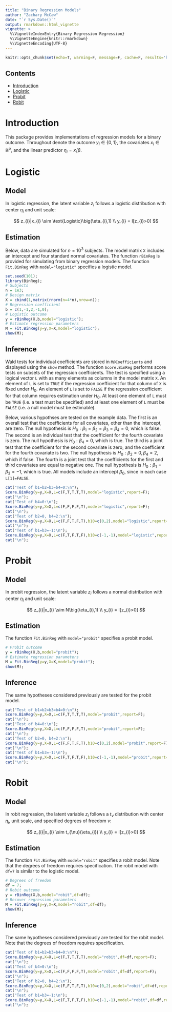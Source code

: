 ```yaml
---
title: "Binary Regression Models"
author: "Zachary McCaw"
date: "`r Sys.Date()`"
output: rmarkdown::html_vignette
vignette: >
  %\VignetteIndexEntry{Binary Regression Regression}
  %\VignetteEngine{knitr::rmarkdown}
  %\VignetteEncoding{UTF-8}
---
```


```r
knitr::opts_chunk$set(echo=T, warning=F, message=F, cache=F, results='hold');
```

## Contents

* [Introduction](#introduction)
* [Logistic](#logistic)
* [Probit](#probit)
* [Robit](#robit)

# Introduction

This package provides implementations of regression models for a binary outcome. Throughout denote the outcome $y_{i}\in\{0,1\}$, the covariates $x_{i}\in\mathbb{R}^{p}$, and the linear predictor $\eta_{i} = x_{i}'\beta$.

# Logistic

## Model

In logistic regression, the latent variable $z_{i}$ follows a logistic distribution with center $\eta_{i}$ and unit scale:

$$
z_{i}|x_{i} \sim \text{Logistic}\big(\eta_{i},1) \\
y_{i} = I[z_{i}>0]
$$

## Estimation

Below, data are simulated for $n=10^{3}$ subjects. The model matrix `X` includes an intercept and four standard normal covariates. The function `rBinReg` is provided for simulating from binary regression models. The function `Fit.BinReg` with `model="logistic"` specifies a logistic model. 

```r
set.seed(101);
library(BinReg);
# Subjects
n = 1e3;
# Design matrix
X = cbind(1,matrix(rnorm(n=4*n),nrow=n));
# Regression coefficient
b = c(1,-1,2,-1,0);
# Logistic outcome
y = rBinReg(X,b,model="logistic");
# Estimate regression parameters
M = Fit.BinReg(y=y,X=X,model="logistic");
show(M);
```

## Inference

Wald tests for individual coefficients are stored in `M@Coefficients` and displayed using the `show` method. The function `Score.BinReg` performs score tests on subsets of the regression coefficients. The test is specified using a logical vector `L` with as many elements as columns in the model matrix `X`. An element of `L` is set to `TRUE` if the regression coefficient for that column of `X` is fixed under $H_{0}$. An element of `L` is set to `FALSE` if the regression coefficient for that column requires estimation under $H_{0}$. At least one element of `L` must be `TRUE` (i.e. a test must be specified) and at least one element of `L` must be `FALSE` (i.e. a null model must be estimable).

Below, various hypothses are tested on the example data. The first is an overall test that the coefficients for all covariates, other than the intercept, are zero. The null hypothesis is $H_{0}:\beta_{1}=\beta_{2}=\beta_{3}=\beta_{4}=0$, which is false. The second is an individual test that the coefficient for the fourth covariate is zero. The null hypothesis is $H_{0}:\beta_{4}=0$, which is true. The third is a joint test that the coefficient for the second covariate is zero, and the coefficient for the fourth covariate is two. The null hypothesis is $H_{0}:\beta_{2}=0,\beta_{4}=2$, which if false. The fourth is a joint test that the coefficients for the first and third covariates are equal to negative one. The null hypothesis is $H_{0}:\beta_{1}=\beta_{3}=-1$, which is true. All models include an intercept $\beta_{0}$, since in each case `L[1]=FALSE`. 

```r
cat("Test of b1=b2=b3=b4=0:\n");
Score.BinReg(y=y,X=X,L=c(F,T,T,T,T),model="logistic",report=F);
cat("\n");
cat("Test of b4=0:\n");
Score.BinReg(y=y,X=X,L=c(F,F,F,F,T),model="logistic",report=F);
cat("\n");
cat("Test of b2=0, b4=2:\n");
Score.BinReg(y=y,X=X,L=c(F,F,T,F,T),b10=c(0,2),model="logistic",report=F);
cat("\n");
cat("Test of b1=b3=-1:\n");
Score.BinReg(y=y,X=X,L=c(F,T,F,T,F),b10=c(-1,-1),model="logistic",report=F);
cat("\n");
```

# Probit

## Model

In probit regression, the latent variable $z_{i}$ follows a normal distribution with center $\eta_{i}$ and unit scale:

$$
z_{i}|x_{i} \sim N\big(\eta_{i},1) \\
y_{i} = I[z_{i}>0]
$$

## Estimation

The function `Fit.BinReg` with `model="probit"` specifies a probit model. 

```r
# Probit outcome
y = rBinReg(X,b,model="probit");
# Estimate regression parameters
M = Fit.BinReg(y=y,X=X,model="probit");
show(M);
```

## Inference

The same hypotheses considered previously are tested for the probit model. 

```r
cat("Test of b1=b2=b3=b4=0:\n");
Score.BinReg(y=y,X=X,L=c(F,T,T,T,T),model="probit",report=F);
cat("\n");
cat("Test of b4=0:\n");
Score.BinReg(y=y,X=X,L=c(F,F,F,F,T),model="probit",report=F);
cat("\n");
cat("Test of b2=0, b4=2:\n");
Score.BinReg(y=y,X=X,L=c(F,F,T,F,T),b10=c(0,2),model="probit",report=F);
cat("\n");
cat("Test of b1=b3=-1:\n");
Score.BinReg(y=y,X=X,L=c(F,T,F,T,F),b10=c(-1,-1),model="probit",report=F);
cat("\n");
```

# Robit

## Model

In robit regression, the latent variable $z_{i}$ follows a $t_{\nu}$ distribution with center $\eta_{i}$, unit scale, and specified degrees of freedom $\nu$:

$$
z_{i}|x_{i} \sim t_{\nu}(\eta_{i}) \\
y_{i} = I[z_{i}>0]
$$

## Estimation

The function `Fit.BinReg` with `model="robit"` specifies a robit model. Note that the degrees of freedom requires specification. The robit model with `df=7` is similar to the logistic model. 

```r
# Degrees of freedom
df = 7;
# Robit outcome
y = rBinReg(X,b,model="robit",df=df);
# Recover regression parameters
M = Fit.BinReg(y=y,X=X,model="robit",df=df);
show(M);
```

## Inference

The same hypotheses considered previously are tested for the robit model. Note that the degrees of freedom requires specification.

```r
cat("Test of b1=b2=b3=b4=0:\n");
Score.BinReg(y=y,X=X,L=c(F,T,T,T,T),model="robit",df=df,report=F);
cat("\n");
cat("Test of b4=0:\n");
Score.BinReg(y=y,X=X,L=c(F,F,F,F,T),model="robit",df=df,report=F);
cat("\n");
cat("Test of b2=0, b4=2:\n");
Score.BinReg(y=y,X=X,L=c(F,F,T,F,T),b10=c(0,2),model="robit",df=df,report=F);
cat("\n");
cat("Test of b1=b3=-1:\n");
Score.BinReg(y=y,X=X,L=c(F,T,F,T,F),b10=c(-1,-1),model="robit",df=df,report=F);
cat("\n");
```